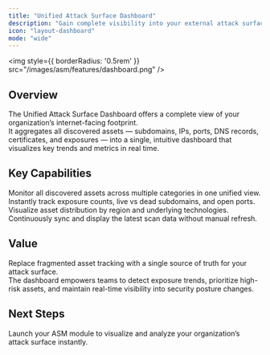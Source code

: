 ```yaml
---
title: "Unified Attack Surface Dashboard"
description: "Gain complete visibility into your external attack surface through a single, centralized dashboard."
icon: "layout-dashboard"
mode: "wide"
---
```


<img
  style={{ borderRadius: '0.5rem' }}
  src="/images/asm/features/dashboard.png"
/>

## Overview

The Unified Attack Surface Dashboard offers a complete view of your organization’s internet-facing footprint.  
It aggregates all discovered assets — subdomains, IPs, ports, DNS records, certificates, and exposures — into a single, intuitive dashboard that visualizes key trends and metrics in real time.

## Key Capabilities

<Columns cols={2}>
  <Card title="Centralized Asset Visibility" icon="eye">
    Monitor all discovered assets across multiple categories in one unified view.
  </Card>
  <Card title="Live Exposure Metrics" icon="activity">
    Instantly track exposure counts, live vs dead subdomains, and open ports.
  </Card>
  <Card title="Geographic & Technological Insights" icon="globe">
    Visualize asset distribution by region and underlying technologies.
  </Card>
  <Card title="Real-Time Data Updates" icon="refresh-cw">
    Continuously sync and display the latest scan data without manual refresh.
  </Card>
</Columns>

## Value

Replace fragmented asset tracking with a single source of truth for your attack surface.  
The dashboard empowers teams to detect exposure trends, prioritize high-risk assets, and maintain real-time visibility into security posture changes.

## Next Steps

<Card title="Explore ASM Dashboard Live" icon="arrow-right" href="https://suite.snapsec.co/demo">
  Launch your ASM module to visualize and analyze your organization’s attack surface instantly.
</Card>
